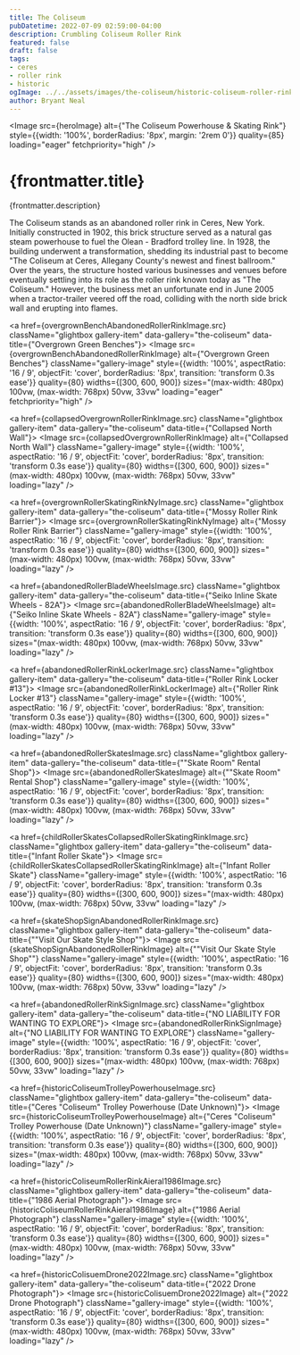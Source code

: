 ```yaml
---
title: The Coliseum
pubDatetime: 2022-07-09 02:59:00-04:00
description: Crumbling Coliseum Roller Rink
featured: false
draft: false
tags:
- ceres
- roller rink
- historic
ogImage: ../../assets/images/the-coliseum/historic-coliseum-roller-rink-powerhouse.jpg
author: Bryant Neal
---
```





<Image 
  src={heroImage} 
  alt={"The Coliseum Powerhouse & Skating Rink"}
  style={{width: '100%', borderRadius: '8px', margin: '2rem 0'}}
  quality={85}
  loading="eager"
  fetchpriority="high"
/>

# {frontmatter.title}
<p className="post-tagline" style={{ color: "#b9975c" }}>{frontmatter.description}</p>

The Coliseum stands as an abandoned roller rink in Ceres, New York. Initially constructed in 1902, this brick structure served as a natural gas steam powerhouse to fuel the Olean - Bradford trolley line. In 1928, the building underwent a transformation, shedding its industrial past to become "The Coliseum at Ceres, Allegany County's newest and finest ballroom." Over the years, the structure hosted various businesses and venues before eventually settling into its role as the roller rink known today as "The Coliseum." However, the business met an unfortunate end in June 2005 when a tractor-trailer veered off the road, colliding with the north side brick wall and erupting into flames.


<div className="gallery gallery--two">

<a href={overgrownBenchAbandonedRollerRinkImage.src} className="glightbox gallery-item" data-gallery="the-coliseum" data-title={"Overgrown Green Benches"}>
  <Image 
    src={overgrownBenchAbandonedRollerRinkImage} 
    alt={"Overgrown Green Benches"}
    className="gallery-image" 
    style={{width: '100%', aspectRatio: '16 / 9', objectFit: 'cover', borderRadius: '8px', transition: 'transform 0.3s ease'}}
    quality={80}
    widths={[300, 600, 900]}
    sizes="(max-width: 480px) 100vw, (max-width: 768px) 50vw, 33vw"
    loading="eager"
    fetchpriority="high"
  />
</a>

<a href={collapsedOvergrownRollerRinkImage.src} className="glightbox gallery-item" data-gallery="the-coliseum" data-title={"Collapsed North Wall"}>
  <Image 
    src={collapsedOvergrownRollerRinkImage} 
    alt={"Collapsed North Wall"}
    className="gallery-image" 
    style={{width: '100%', aspectRatio: '16 / 9', objectFit: 'cover', borderRadius: '8px', transition: 'transform 0.3s ease'}}
    quality={80}
    widths={[300, 600, 900]}
    sizes="(max-width: 480px) 100vw, (max-width: 768px) 50vw, 33vw"
    loading="lazy"
  />
</a>

<a href={overgrownRollerSkatingRinkNyImage.src} className="glightbox gallery-item" data-gallery="the-coliseum" data-title={"Mossy Roller Rink Barrier"}>
  <Image 
    src={overgrownRollerSkatingRinkNyImage} 
    alt={"Mossy Roller Rink Barrier"}
    className="gallery-image" 
    style={{width: '100%', aspectRatio: '16 / 9', objectFit: 'cover', borderRadius: '8px', transition: 'transform 0.3s ease'}}
    quality={80}
    widths={[300, 600, 900]}
    sizes="(max-width: 480px) 100vw, (max-width: 768px) 50vw, 33vw"
    loading="lazy"
  />
</a>

<a href={abandonedRollerBladeWheelsImage.src} className="glightbox gallery-item" data-gallery="the-coliseum" data-title={"Seiko Inline Skate Wheels - 82A"}>
  <Image 
    src={abandonedRollerBladeWheelsImage} 
    alt={"Seiko Inline Skate Wheels - 82A"}
    className="gallery-image" 
    style={{width: '100%', aspectRatio: '16 / 9', objectFit: 'cover', borderRadius: '8px', transition: 'transform 0.3s ease'}}
    quality={80}
    widths={[300, 600, 900]}
    sizes="(max-width: 480px) 100vw, (max-width: 768px) 50vw, 33vw"
    loading="lazy"
  />
</a>

<a href={abandonedRollerRinkLockerImage.src} className="glightbox gallery-item" data-gallery="the-coliseum" data-title={"Roller Rink Locker #13"}>
  <Image 
    src={abandonedRollerRinkLockerImage} 
    alt={"Roller Rink Locker #13"}
    className="gallery-image" 
    style={{width: '100%', aspectRatio: '16 / 9', objectFit: 'cover', borderRadius: '8px', transition: 'transform 0.3s ease'}}
    quality={80}
    widths={[300, 600, 900]}
    sizes="(max-width: 480px) 100vw, (max-width: 768px) 50vw, 33vw"
    loading="lazy"
  />
</a>

<a href={abandonedRollerSkatesImage.src} className="glightbox gallery-item" data-gallery="the-coliseum" data-title={"\"Skate Room\" Rental Shop"}>
  <Image 
    src={abandonedRollerSkatesImage} 
    alt={"\"Skate Room\" Rental Shop"}
    className="gallery-image" 
    style={{width: '100%', aspectRatio: '16 / 9', objectFit: 'cover', borderRadius: '8px', transition: 'transform 0.3s ease'}}
    quality={80}
    widths={[300, 600, 900]}
    sizes="(max-width: 480px) 100vw, (max-width: 768px) 50vw, 33vw"
    loading="lazy"
  />
</a>

<a href={childRollerSkatesCollapsedRollerSkatingRinkImage.src} className="glightbox gallery-item" data-gallery="the-coliseum" data-title={"Infant Roller Skate"}>
  <Image 
    src={childRollerSkatesCollapsedRollerSkatingRinkImage} 
    alt={"Infant Roller Skate"}
    className="gallery-image" 
    style={{width: '100%', aspectRatio: '16 / 9', objectFit: 'cover', borderRadius: '8px', transition: 'transform 0.3s ease'}}
    quality={80}
    widths={[300, 600, 900]}
    sizes="(max-width: 480px) 100vw, (max-width: 768px) 50vw, 33vw"
    loading="lazy"
  />
</a>

<a href={skateShopSignAbandonedRollerRinkImage.src} className="glightbox gallery-item" data-gallery="the-coliseum" data-title={"\"Visit Our Skate Style Shop\""}>
  <Image 
    src={skateShopSignAbandonedRollerRinkImage} 
    alt={"\"Visit Our Skate Style Shop\""}
    className="gallery-image" 
    style={{width: '100%', aspectRatio: '16 / 9', objectFit: 'cover', borderRadius: '8px', transition: 'transform 0.3s ease'}}
    quality={80}
    widths={[300, 600, 900]}
    sizes="(max-width: 480px) 100vw, (max-width: 768px) 50vw, 33vw"
    loading="lazy"
  />
</a>

<a href={abandonedRollerRinkSignImage.src} className="glightbox gallery-item" data-gallery="the-coliseum" data-title={"NO LIABILITY FOR WANTING TO EXPLORE"}>
  <Image 
    src={abandonedRollerRinkSignImage} 
    alt={"NO LIABILITY FOR WANTING TO EXPLORE"}
    className="gallery-image" 
    style={{width: '100%', aspectRatio: '16 / 9', objectFit: 'cover', borderRadius: '8px', transition: 'transform 0.3s ease'}}
    quality={80}
    widths={[300, 600, 900]}
    sizes="(max-width: 480px) 100vw, (max-width: 768px) 50vw, 33vw"
    loading="lazy"
  />
</a>

<a href={historicColiseumTrolleyPowerhouseImage.src} className="glightbox gallery-item" data-gallery="the-coliseum" data-title={"Ceres \"Coliseum\" Trolley Powerhouse (Date Unknown)"}>
  <Image 
    src={historicColiseumTrolleyPowerhouseImage} 
    alt={"Ceres \"Coliseum\" Trolley Powerhouse (Date Unknown)"}
    className="gallery-image" 
    style={{width: '100%', aspectRatio: '16 / 9', objectFit: 'cover', borderRadius: '8px', transition: 'transform 0.3s ease'}}
    quality={80}
    widths={[300, 600, 900]}
    sizes="(max-width: 480px) 100vw, (max-width: 768px) 50vw, 33vw"
    loading="lazy"
  />
</a>

<a href={historicColiseumRollerRinkAieral1986Image.src} className="glightbox gallery-item" data-gallery="the-coliseum" data-title={"1986 Aerial Photograph"}>
  <Image 
    src={historicColiseumRollerRinkAieral1986Image} 
    alt={"1986 Aerial Photograph"}
    className="gallery-image" 
    style={{width: '100%', aspectRatio: '16 / 9', objectFit: 'cover', borderRadius: '8px', transition: 'transform 0.3s ease'}}
    quality={80}
    widths={[300, 600, 900]}
    sizes="(max-width: 480px) 100vw, (max-width: 768px) 50vw, 33vw"
    loading="lazy"
  />
</a>

<a href={historicColisuemDrone2022Image.src} className="glightbox gallery-item" data-gallery="the-coliseum" data-title={"2022 Drone Photograph"}>
  <Image 
    src={historicColisuemDrone2022Image} 
    alt={"2022 Drone Photograph"}
    className="gallery-image" 
    style={{width: '100%', aspectRatio: '16 / 9', objectFit: 'cover', borderRadius: '8px', transition: 'transform 0.3s ease'}}
    quality={80}
    widths={[300, 600, 900]}
    sizes="(max-width: 480px) 100vw, (max-width: 768px) 50vw, 33vw"
    loading="lazy"
  />
</a>

</div>



